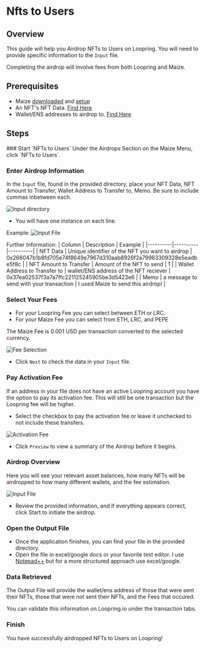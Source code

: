 
# Nfts to Users

## Overview

This guide will help you Airdrop NFTs to Users on Loopring. You will need to provide specific information to the `Input` file.

<Callout type="warning" emoji="📣">
  Completing the airdrop will involve fees from both Loopring and Maize.
</Callout>

## Prerequisites

- Maize [downloaded](../download-maize) and [setup](../setup-maize)
- An NFT's NFT Data. [Find Here](../lookups)
- Wallet/ENS addresses to airdrop to. [Find Here](../lookups/holders-from-nft-data)

## Steps

<Steps>
  ### Start `NFTs to Users`
  Under the Airdrops Section on the Maize Menu, click `NFTs to Users`.

  ### Enter Airdrop Information
  In the `Input` file, found in the provided directory, place your NFT Data, NFT Amount to Transfer, Wallet Address to Transfer to, Memo. Be sure to include commas inbetween each. 

![Input directory](/images/tutorials/nftsToUsers/Input.jpg)
  - You will have one instance on each line. 

  Example:
  ![Input File](/images/tutorials/nftsToUsers/InputFile.jpg)

Further Information:
| Column | Description | Example |
|----------|----------|----------|
| NFT Data | Unique identifier of the NFT you want to airdrop | 0x266047b1b8fd705e74f8649e7967d310aab8926f2a79963309328e5eadbe5f8c |
| NFT Amount to Transfer | Amount of the NFT to send   | 1 |
| Wallet Address to Transfer to   | wallet/ENS address of the NFT reciever | 0x37ea02537f3a7a7ffc221125245905be3d5423e6 |
| Memo   | a message to send with your transaction | I used Maize to send this airdrop! |
  ### Select Your Fees
  - For your Loopring Fee you can select between ETH or LRC.
  - For your Maize Fee you can select from ETH, LRC, and PEPE
  <Callout type="warning" emoji="📣">
  The Maize Fee is 0.001 USD per transaction converted to the selected currency.
</Callout>

![Fee Selection](/images/tutorials/nftsToUsers/FeeSelection.jpg)

 - Click `Next` to check the data in your `Input` file.

 ### Pay Activation Fee
 If an address in your file does not have an active Loopring account you have the option to pay its activation fee. This will still be one transaction but the Loopring fee will be higher.

  - Select the checkbox to pay the activation fee or leave it unchecked to not include these transfers.
  
![Activation Fee](/images/tutorials/nftsToUsers/ActivationFee.jpg)

  - Click `Preview` to view a summary of the Airdrop before it begins.

  ### Airdrop Overview
  Here you will see your relevant asset balances, how many NFTs will be airdropped to how many different wallets, and the fee estimation.

![Input File](/images/tutorials/nftsToUsers/Preview.jpg)

  - Review the provided information, and if everything appears correct, click Start to initiate the airdrop.

  ### Open the Output File
  - Once the application finishes, you can find your file in the provided directory.
  - Open the file in excel/google docs or your favorite text editor. I use [Notepad++](https://notepad-plus-plus.org/) but for a more structured approach use excel/google.

<ImageStacking image1="/images/tutorials/nftsToUsers/Final.jpg" image2="/images/tutorials/nftsToUsers/OutputFile.jpg" />


  ### Data Retrieved
The Output File will provide the wallet/ens address of those that were sent their NFTs, those that were not sent their NFTs, and the Fees that occured.

You can validate this information on Loopring.io under the transaction tabs.

  ### Finish
  You have successfully airdropped NFTs to Users on Loopring! 
  </Steps>

